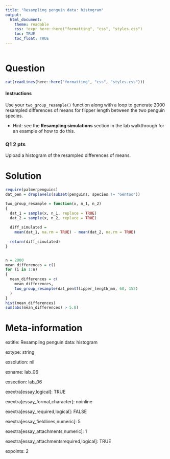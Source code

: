 ```yaml
---
title: "Resampling penguin data: histogram"
output:  
  html_document:
    theme: readable
    css: !expr here::here("formatting", "css", "styles.css")
    toc: TRUE
    toc_float: TRUE
---
```



```r

```


Question
========

```r
cat(readLines(here::here("formatting", "css", "styles.css")))
```

<div class="instructionsborder">

#### Instructions

Use your `two_group_resample()` function along with a loop to generate 2000 resampled
differences of means for flipper length between the two penguin species.

- Hint: see the **Resampling simulations** section in the lab
walkthrough for an example of how to do this.

</div>

<div class="questionborder">

### Q1 2 pts

Upload a histogram of the resampled differences of means. 

</div>



Solution
========


```r
require(palmerpenguins)
dat_pen = droplevels(subset(penguins, species != "Gentoo"))

two_group_resample = function(x, n_1, n_2) 
{
  dat_1 = sample(x, n_1, replace = TRUE)
  dat_2 = sample(x, n_2, replace = TRUE)
  
  diff_simulated = 
    mean(dat_1, na.rm = TRUE) - mean(dat_2, na.rm = TRUE)
  
  return(diff_simulated)
}


n = 2000
mean_differences = c()
for (i in 1:n)
{
  mean_differences = c(
    mean_differences,
    two_group_resample(dat_pen$flipper_length_mm, 68, 152)
  )
}
hist(mean_differences)
sum(abs(mean_differences) > 5.8)
```



Meta-information
================
extitle: Resampling penguin data: histogram

extype: string

exsolution: nil

exname: lab_06

exsection: lab_06

exextra[essay,logical]: TRUE

exextra[essay_format,character]: noinline

exextra[essay_required,logical]: FALSE

exextra[essay_fieldlines,numeric]: 5

exextra[essay_attachments,numeric]: 1

exextra[essay_attachmentsrequired,logical]: TRUE

expoints: 2


